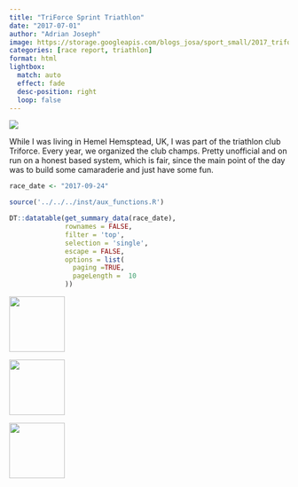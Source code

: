 ```yaml
---
title: "TriForce Sprint Triathlon"
date: "2017-07-01"
author: "Adrian Joseph"
image: https://storage.googleapis.com/blogs_josa/sport_small/2017_triforce/img/01.jpg
categories: [race report, triathlon]
format: html
lightbox:
  match: auto
  effect: fade
  desc-position: right
  loop: false
---
```


![](https://storage.googleapis.com/blogs_josa/sport_small/2017_triforce/img/01.jpg)

While I was living in Hemel Hemsptead, UK, I was part of the triathlon club Triforce. Every year, we organized the club champs. Pretty unofficial and on run on a honest based system, which is fair, since the main point of the day was to build some camaraderie and just have some fun.

```r
race_date <- "2017-09-24"

source('../../../inst/aux_functions.R')

DT::datatable(get_summary_data(race_date),
              rownames = FALSE,
              filter = 'top',
              selection = 'single',
              escape = FALSE,
              options = list(
                paging =TRUE,
                pageLength =  10
              ))
```





::: {layout-ncol=4}
![](https://storage.googleapis.com/blogs_josa/sport_small/2017_triforce/img/01.jpg){ width="100" group="hi" }

![](https://storage.googleapis.com/blogs_josa/sport_small/2017_triforce/img/02.jpg){ width="100" group="hi" }

![](https://storage.googleapis.com/blogs_josa/sport_small/2017_triforce/img/03.jpg){ width="100" group="hi" }


:::
